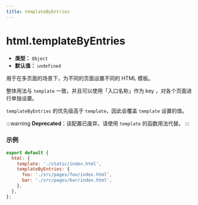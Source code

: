 ```yaml
---
title: templateByEntries
---
```


# html.templateByEntries

- **类型：** `Object`
- **默认值：** `undefined`

用于在多页面的场景下，为不同的页面设置不同的 HTML 模板。

整体用法与 `template` 一致，并且可以使用「入口名称」作为 key ，对各个页面进行单独设置。

`templateByEntries` 的优先级高于 `template`，因此会覆盖 `template` 设置的值。

:::warning
**Deprecated**：该配置已废弃，请使用 `template` 的函数用法代替。
:::

### 示例

```js
export default {
  html: {
    template: './static/index.html',
    templateByEntries: {
      foo: './src/pages/foo/index.html',
      bar: './src/pages/bar/index.html',
    },
  },
};
```

